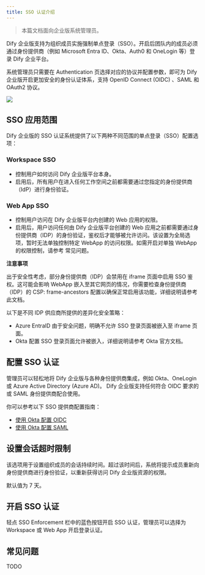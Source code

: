 ```yaml
---
title: SSO 认证介绍
---
```


> 本篇文档面向企业版系统管理员。

Dify 企业版支持为组织成员实施强制单点登录（SSO）。开启后团队内的成员必须通过身份提供商（例如 Microsoft Entra ID、Okta、Auth0 和 OneLogin 等）登录 Dify 企业平台。

系统管理员只需要在 Authentication 页选择对应的协议并配置参数，即可为 Dify 企业版开启更加安全的身份认证体系，支持 OpenID Connect (OIDC) 、SAML 和 OAuth2 协议。

![](https://r2.xmsex.net/2024/10/1c7db1aa112a2eb395559e0d18ad26ee.png)

## SSO 应用范围

Dify 企业版的 SSO 认证系统提供了以下两种不同范围的单点登录（SSO）配置选项：

### Workspace SSO

* 控制用户如何访问 Dify 企业版平台本身。
* 启用后，所有用户在进入任何工作空间之前都需要通过您指定的身份提供商（IdP）进行身份验证。

### Web App SSO

* 控制用户访问在 Dify 企业版平台内创建的 Web 应用的权限。
* 启用后，用户访问任何由 Dify 企业版平台创建的 Web 应用之前都需要通过身份提供商（IDP）的身份验证，鉴权后才能够被允许访问。该设置为全局选项，暂时无法单独控制特定 WebApp 的访问权限。如需开启对单独 WebApp 的权限控制，请参考 常见问题。

**注意事项**

出于安全性考虑，部分身份提供商（IDP）会禁用在 iframe 页面中启用 SSO 鉴权。这可能会影响 WebApp 嵌入至其它网页的情况，你需要检查身份提供商（IDP）的 CSP: frame-ancestors 配置以确保正常启用该功能，详细说明请参考此文档。

以下是不同 IDP 供应商所提供的差异化安全策略：

* Azure EntraID 由于安全问题，明确不允许 SSO 登录页面被嵌入至 iframe 页面。
* Okta 配置 SSO 登录页面允许被嵌入，详细说明请参考 Okta 官方文档。

## 配置 SSO 认证

管理员可以轻松地将 Dify 企业版与各种身份提供商集成，例如 Okta、OneLogin 或 Azure Active Directory (Azure AD)。 Dify 企业版支持任何符合 OIDC 要求的或 SAML 身份提供商配合使用。

你可以参考以下 SSO 提供商配置指南：

- [使用 Okta 配置 OIDC](/administrator-guide/sso/okta/oidc.mdx)
- [使用 Okta 配置 SAML](/administrator-guide/sso/okta/saml.mdx)

## 设置会话超时限制

该选项用于设置组织成员的会话持续时间。超过该时间后，系统将提示成员重新向身份提供商进行身份验证，以重新获得访问 Dify 企业版资源的权限。

默认值为 7 天。

## 开启 SSO 认证

轻点 SSO Enforcement 栏中的蓝色按钮开启 SSO 认证，管理员可以选择为 Workspace 或 Web App 开启登录认证。

## 常见问题

TODO